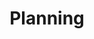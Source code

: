 ---
title: Planning
indexCards: simple
description: To manage your databases, plan and choose your deployment, cluster type and EDB Postgres database.
navigation:
  - your_cloud_account
  - choosing_cluster_type
  - choosing_postgres_distro
redirects:
  - /biganimal/latest/planning/ #generated for BigAnimal URL path removal branch
---